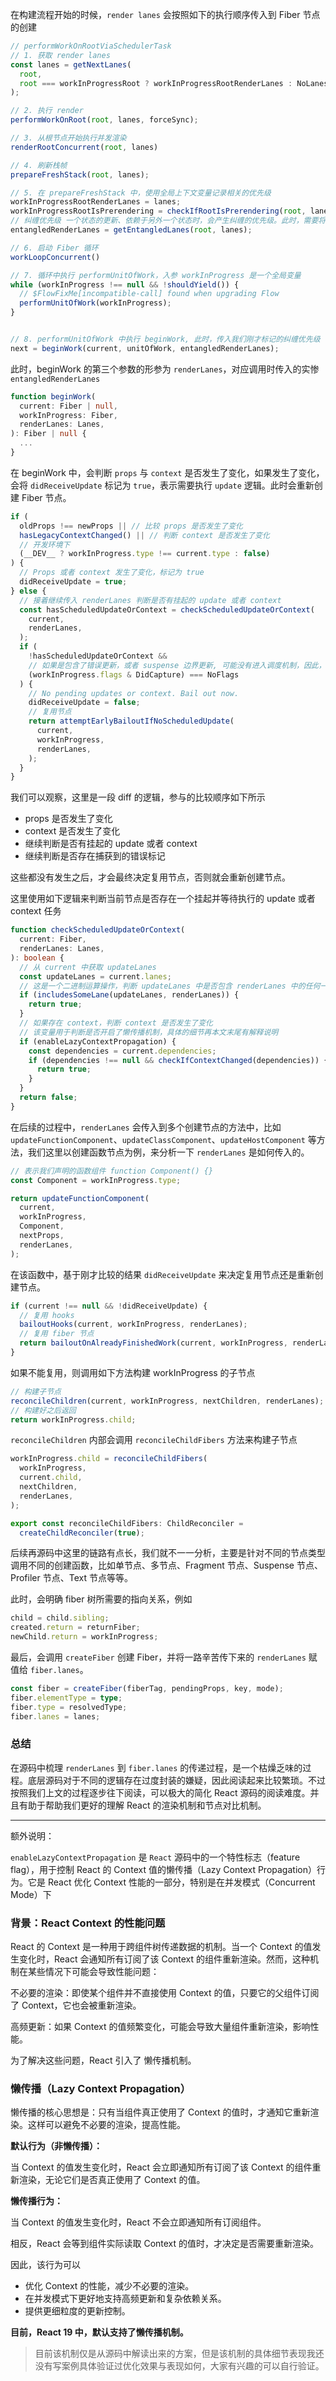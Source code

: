 
在构建流程开始的时候，`render lanes` 会按照如下的执行顺序传入到 Fiber 节点的创建

```ts
// performWorkOnRootViaSchedulerTask
// 1. 获取 render lanes
const lanes = getNextLanes(
  root,
  root === workInProgressRoot ? workInProgressRootRenderLanes : NoLanes,
);

// 2. 执行 render
performWorkOnRoot(root, lanes, forceSync);

// 3. 从根节点开始执行并发渲染
renderRootConcurrent(root, lanes)

// 4. 刷新栈帧
prepareFreshStack(root, lanes);

// 5. 在 prepareFreshStack 中，使用全局上下文变量记录相关的优先级
workInProgressRootRenderLanes = lanes;
workInProgressRootIsPrerendering = checkIfRootIsPrerendering(root, lanes);
// 纠缠优先级 一个状态的更新、依赖于另外一个状态时，会产生纠缠的优先级。此时，需要将纠缠的优先级也记录下来，确保两个状态的更新会被一起处理。也就是说，如果一个低优先级的更新被高优先级的更新依赖，React 会将其优先级提升到与高优先级更新相同的车道
entangledRenderLanes = getEntangledLanes(root, lanes); 

// 6. 启动 Fiber 循环
workLoopConcurrent()

// 7. 循环中执行 performUnitOfWork，入参 workInProgress 是一个全局变量
while (workInProgress !== null && !shouldYield()) {
  // $FlowFixMe[incompatible-call] found when upgrading Flow
  performUnitOfWork(workInProgress);
}


// 8. performUnitOfWork 中执行 beginWork, 此时，传入我们刚才标记的纠缠优先级
next = beginWork(current, unitOfWork, entangledRenderLanes);

```

此时，beginWork 的第三个参数的形参为 `renderLanes`，对应调用时传入的实惨 `entangledRenderLanes`

```ts
function beginWork(
  current: Fiber | null,
  workInProgress: Fiber,
  renderLanes: Lanes,
): Fiber | null {
  ...
}
```

在 beginWork 中，会判断 `props` 与 `context` 是否发生了变化，如果发生了变化，会将 `didReceiveUpdate` 标记为 `true`，表示需要执行 `update` 逻辑。此时会重新创建 Fiber 节点。


```ts
if (
  oldProps !== newProps || // 比较 props 是否发生了变化
  hasLegacyContextChanged() || // 判断 context 是否发生了变化
  // 开发环境下
  (__DEV__ ? workInProgress.type !== current.type : false)
) {
  // Props 或者 context 发生了变化，标记为 true
  didReceiveUpdate = true;
} else {
  // 接着继续传入 renderLanes 判断是否有挂起的 update 或者 context
  const hasScheduledUpdateOrContext = checkScheduledUpdateOrContext(
    current,
    renderLanes,
  );
  if (
    !hasScheduledUpdateOrContext &&
    // 如果是包含了错误更新，或者 suspense 边界更新, 可能没有进入调度机制，因此，这里需要再单独判断一下是否捕获到了错误，flags 中包含 DidCapture 表示捕获到了错误
    (workInProgress.flags & DidCapture) === NoFlags
  ) {
    // No pending updates or context. Bail out now.
    didReceiveUpdate = false;
    // 复用节点
    return attemptEarlyBailoutIfNoScheduledUpdate(
      current,
      workInProgress,
      renderLanes,
    );
  }
}
```

我们可以观察，这里是一段 diff 的逻辑，参与的比较顺序如下所示

+ props 是否发生了变化
+ context 是否发生了变化
+ 继续判断是否有挂起的 update 或者 context
+ 继续判断是否存在捕获到的错误标记

这些都没有发生之后，才会最终决定复用节点，否则就会重新创建节点。

这里使用如下逻辑来判断当前节点是否存在一个挂起并等待执行的 update 或者 context 任务

```ts
function checkScheduledUpdateOrContext(
  current: Fiber,
  renderLanes: Lanes,
): boolean {
  // 从 current 中获取 updateLanes
  const updateLanes = current.lanes;
  // 这是一个二进制运算操作，判断 updateLanes 中是否包含 renderLanes 中的任何一个 lane
  if (includesSomeLane(updateLanes, renderLanes)) {
    return true;
  }
  // 如果存在 context，判断 context 是否发生了变化
  // 该变量用于判断是否开启了懒传播机制，具体的细节再本文末尾有解释说明
  if (enableLazyContextPropagation) {
    const dependencies = current.dependencies;
    if (dependencies !== null && checkIfContextChanged(dependencies)) {
      return true;
    }
  }
  return false;
}
```

在后续的过程中，`renderLanes` 会传入到多个创建节点的方法中，比如 `updateFunctionComponent`、`updateClassComponent`、`updateHostComponent` 等方法，我们这里以创建函数节点为例，来分析一下 `renderLanes` 是如何传入的。

```ts
// 表示我们声明的函数组件 function Component() {}
const Component = workInProgress.type;

return updateFunctionComponent(
  current,
  workInProgress,
  Component,
  nextProps,
  renderLanes,
);
```

在该函数中，基于刚才比较的结果 `didReceiveUpdate` 来决定复用节点还是重新创建节点。

```ts
if (current !== null && !didReceiveUpdate) {
  // 复用 hooks
  bailoutHooks(current, workInProgress, renderLanes);
  // 复用 fiber 节点
  return bailoutOnAlreadyFinishedWork(current, workInProgress, renderLanes);
}
```

如果不能复用，则调用如下方法构建 workInProgress 的子节点

```ts
// 构建子节点
reconcileChildren(current, workInProgress, nextChildren, renderLanes);
// 构建好之后返回
return workInProgress.child;
```

`reconcileChildren` 内部会调用 `reconcileChildFibers` 方法来构建子节点

```ts
workInProgress.child = reconcileChildFibers(
  workInProgress,
  current.child,
  nextChildren,
  renderLanes,
);

export const reconcileChildFibers: ChildReconciler =
  createChildReconciler(true);
```

后续再源码中这里的链路有点长，我们就不一一分析，主要是针对不同的节点类型调用不同的创建函数，比如单节点、多节点、Fragment 节点、Suspense 节点、Profiler 节点、Text 节点等等。

此时，会明确 fiber 树所需要的指向关系，例如

```ts
child = child.sibling;
created.return = returnFiber;
newChild.return = workInProgress;
```

最后，会调用 `createFiber` 创建 Fiber，并将一路辛苦传下来的 `renderLanes` 赋值给 `fiber.lanes`。

```ts
const fiber = createFiber(fiberTag, pendingProps, key, mode);
fiber.elementType = type;
fiber.type = resolvedType;
fiber.lanes = lanes;
```

### 总结

在源码中梳理 `renderLanes` 到 `fiber.lanes` 的传递过程，是一个枯燥乏味的过程。底层源码对于不同的逻辑存在过度封装的嫌疑，因此阅读起来比较繁琐。不过按照我们上文的过程逐步往下阅读，可以极大的简化 React 源码的阅读难度。并且有助于帮助我们更好的理解 React 的渲染机制和节点对比机制。

----

额外说明：

`enableLazyContextPropagation` 是 `React` 源码中的一个特性标志（feature flag），用于控制 React 的 Context 值的懒传播（Lazy Context Propagation）行为。它是 React 优化 Context 性能的一部分，特别是在并发模式（Concurrent Mode）下

### 背景：React Context 的性能问题
React 的 Context 是一种用于跨组件树传递数据的机制。当一个 Context 的值发生变化时，React 会通知所有订阅了该 Context 的组件重新渲染。然而，这种机制在某些情况下可能会导致性能问题：

不必要的渲染：即使某个组件并不直接使用 Context 的值，只要它的父组件订阅了 Context，它也会被重新渲染。

高频更新：如果 Context 的值频繁变化，可能会导致大量组件重新渲染，影响性能。

为了解决这些问题，React 引入了 懒传播机制。

### 懒传播（Lazy Context Propagation）

懒传播的核心思想是：只有当组件真正使用了 Context 的值时，才通知它重新渲染。这样可以避免不必要的渲染，提高性能。

**默认行为（非懒传播）：**

当 Context 的值发生变化时，React 会立即通知所有订阅了该 Context 的组件重新渲染，无论它们是否真正使用了 Context 的值。

**懒传播行为：**

当 Context 的值发生变化时，React 不会立即通知所有订阅组件。

相反，React 会等到组件实际读取 Context 的值时，才决定是否需要重新渲染。

因此，该行为可以

+ 优化 Context 的性能，减少不必要的渲染。
+ 在并发模式下更好地支持高频更新和复杂依赖关系。
+ 提供更细粒度的更新控制。

**目前，React 19 中，默认支持了懒传播机制。**

> 目前该机制仅是从源码中解读出来的方案，但是该机制的具体细节表现我还没有写案例具体验证过优化效果与表现如何，大家有兴趣的可以自行验证。